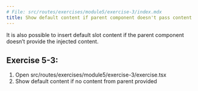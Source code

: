 ```yaml
---
# File: src/routes/exercises/module5/exercise-3/index.mdx
title: Show default content if parent component doesn't pass content
---
```



It is also possible to insert default slot content if the parent component doesn’t provide the injected content.

## Exercise 5-3:

1. Open src/routes/exercises/module5/exercise-3/exercise.tsx
2. Show default content if no content from parent provided

<Exercise />

